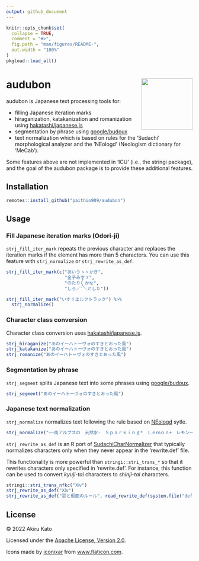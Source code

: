 ```yaml
---
output: github_document
---
```


<!-- README.md is generated from README.Rmd. Please edit that file -->

```r
knitr::opts_chunk$set(
  collapse = TRUE,
  comment = "#>",
  fig.path = "man/figures/README-",
  out.width = "100%"
)
pkgload::load_all()
```

# audubon <a href='https://paithiov909.github.io/audubon'><img src='man/figures/logo.png' align="right" height="139" /></a>

<!-- badges: start -->
<!-- badges: end -->

audubon is Japanese text processing tools for:

- filling Japanese iteration marks
- hiraganization, katakanization and romanization using [hakatashi/japanese.js](https://github.com/hakatashi/japanese.js)
- segmentation by phrase using [google/budoux](https://github.com/google/budoux)
- text normalization which is based on rules for the 'Sudachi' morphological analyzer and the 'NEologd' (Neologism dictionary for 'MeCab').

Some features above are not implemented in 'ICU' (i.e., the stringi package), and the goal of the audubon package is to provide these additional features.

## Installation

```r
remotes::install_github("paithio909/audubon")
```

## Usage

### Fill Japanese iteration marks (Odori-ji)

`strj_fill_iter_mark` repeats the previous character and replaces the iteration marks if the element has more than 5 characters.
You can use this feature with `strj_normalize` or `strj_rewrite_as_def`.

```r
strj_fill_iter_mark(c("あいうゝ〃かき",
                      "金子みすゞ",
                      "のたり〳〵かな",
                      "しろ／″＼とした"))

strj_fill_iter_mark("いすゞエルフトラック") %>%
  strj_normalize()
```

### Character class conversion

Character class conversion uses [hakatashi/japanese.js](https://github.com/hakatashi/japanese.js).

```r
strj_hiraganize("あのイーハトーヴォのすきとおった風")
strj_katakanize("あのイーハトーヴォのすきとおった風")
strj_romanize("あのイーハトーヴォのすきとおった風")
```

### Segmentation by phrase

`strj_segment` splits Japanese text into some phrases using [google/budoux](https://github.com/google/budoux).

```r
strj_segment("あのイーハトーヴォのすきとおった風")
```

### Japanese text normalization

`strj_normalize` normalizes text following the rule based on [NEologd](https://github.com/neologd/mecab-ipadic-neologd/wiki/Regexp.ja) sytle.

```r
strj_normalize("――南アルプスの　天然水-　Ｓｐａｒｋｉｎｇ*　Ｌｅｍｏｎ+　レモン一絞り")
```

`strj_rewrite_as_def` is an R port of [SudachiCharNormalizer](https://gist.github.com/sorami/bde9d441a147e0fc2e6e5fdd83f4f770) that typically normalizes characters only when they never appear in the 'rewrite.def' file.

This functionality is more powerful than `stringi::stri_trans_*` so that it rewrites characters only specified in 'rewrite.def'. For instance, this function can be used to convert _kyuji-tai_ characters to _shinji-tai_ characters.

```r
stringi::stri_trans_nfkc("Ⅹⅳ")
strj_rewrite_as_def("Ⅹⅳ")
strj_rewrite_as_def("惡と假面のルール", read_rewrite_def(system.file("def/kyuji.def", package = "audubon")))
```

## License

&copy; 2022 Akiru Kato

Licensed under the [Apache License, Version 2.0](http://www.apache.org/licenses/LICENSE-2.0.html).

Icons made by [iconixar](https://www.flaticon.com/authors/iconixar) from [www.flaticon.com](https://www.flaticon.com/).
